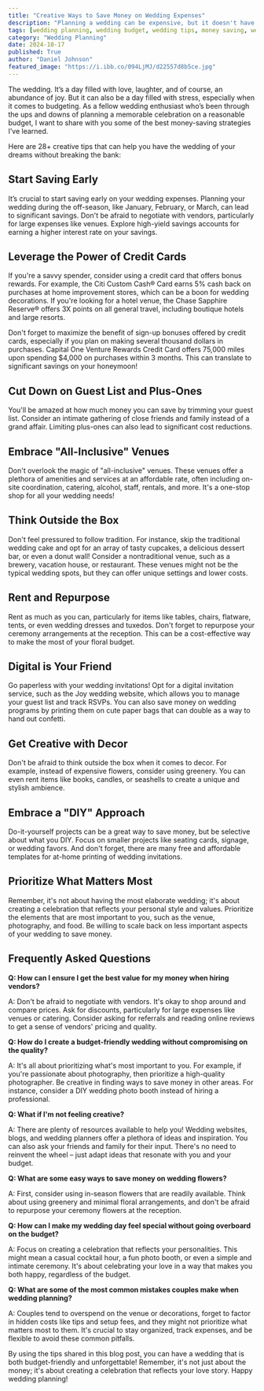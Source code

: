 ```yaml
---
title: "Creative Ways to Save Money on Wedding Expenses"
description: "Planning a wedding can be expensive, but it doesn't have to break the bank. This blog post offers creative ways to save money on your wedding, from choosing budget-friendly venues to embracing DIY projects.  Learn how to prioritize what matters most, avoid common pitfalls, and still have the wedding of your dreams."
tags: [wedding planning, wedding budget, wedding tips, money saving, wedding expenses, affordable wedding, DIY wedding, wedding inspiration, wedding ideas, wedding advice]
category: "Wedding Planning"
date: 2024-10-17
published: True
author: "Daniel Johnson"
featured_image: "https://i.ibb.co/094LjMJ/d22557d8b5ce.jpg"
---
```



The wedding. It’s a day filled with love, laughter, and of course, an abundance of joy. But it can also be a day filled with stress, especially when it comes to budgeting. As a fellow wedding enthusiast who’s been through the ups and downs of planning a memorable celebration on a reasonable budget, I want to share with you some of the best money-saving strategies I’ve learned. 

Here are 28+ creative tips that can help you have the wedding of your dreams without breaking the bank: 

##  Start Saving Early

It’s crucial to start saving early on your wedding expenses. Planning your wedding during the off-season, like January, February, or March, can lead to significant savings. Don't be afraid to negotiate with vendors, particularly for large expenses like venues.  Explore high-yield savings accounts for earning a higher interest rate on your savings. 

## Leverage the Power of Credit Cards 

If you're a savvy spender, consider using a credit card that offers bonus rewards.  For example, the Citi Custom Cash® Card earns 5% cash back on purchases at home improvement stores, which can be a boon for wedding decorations. If you're looking for a hotel venue, the Chase Sapphire Reserve® offers 3X points on all general travel, including boutique hotels and large resorts.  

Don't forget to maximize the benefit of sign-up bonuses offered by credit cards, especially if you plan on making several thousand dollars in purchases. Capital One Venture Rewards Credit Card offers 75,000 miles upon spending $4,000 on purchases within 3 months. This can translate to significant savings on your honeymoon!

## Cut Down on Guest List and Plus-Ones 

You'll be amazed at how much money you can save by trimming your guest list. Consider an intimate gathering of close friends and family instead of a grand affair. Limiting plus-ones can also lead to significant cost reductions. 

## Embrace  "All-Inclusive" Venues

Don't overlook the magic of "all-inclusive" venues. These venues offer a plethora of amenities and services at an affordable rate, often including on-site coordination, catering, alcohol, staff, rentals, and more. It's a one-stop shop for all your wedding needs!

##  Think Outside the Box 

Don't feel pressured to follow tradition.  For instance, skip the traditional wedding cake and opt for an array of tasty cupcakes, a delicious dessert bar, or even a donut wall! Consider a nontraditional venue, such as a brewery, vacation house, or restaurant. These venues might not be the typical wedding spots, but they can offer unique settings and lower costs. 

##  Rent and Repurpose

Rent as much as you can, particularly for items like tables, chairs, flatware, tents, or even wedding dresses and tuxedos.  Don't forget to repurpose your ceremony arrangements at the reception.  This can be a cost-effective way to make the most of your floral budget.

##  Digital is Your Friend

Go paperless with your wedding invitations! Opt for a digital invitation service, such as the Joy wedding website, which allows you to manage your guest list and track RSVPs. You can also save money on wedding programs by printing them on cute paper bags that can double as a way to hand out confetti. 

##  Get Creative with Decor 

Don't be afraid to think outside the box when it comes to decor.  For example, instead of expensive flowers, consider using greenery. You can even rent items like books, candles, or seashells to create a unique and stylish ambience. 

##  Embrace a "DIY" Approach

Do-it-yourself projects can be a great way to save money, but be selective about what you DIY. Focus on smaller projects like seating cards, signage, or wedding favors.  And don't forget, there are many free and affordable templates for at-home printing of wedding invitations.

## Prioritize What Matters Most

Remember, it's not about having the most elaborate wedding; it's about creating a celebration that reflects your personal style and values.  Prioritize the elements that are most important to you, such as the venue, photography, and food. Be willing to scale back on less important aspects of your wedding to save money.

##  Frequently Asked Questions

**Q: How can I ensure I get the best value for my money when hiring vendors?**

A:  Don't be afraid to negotiate with vendors. It's okay to shop around and compare prices. Ask for discounts, particularly for large expenses like venues or catering.  Consider asking for referrals and reading online reviews to get a sense of vendors' pricing and quality.  

**Q: How do I create a budget-friendly wedding without compromising on the quality?**

A:   It's all about prioritizing what's most important to you. For example, if you're passionate about photography, then prioritize a high-quality photographer.  Be creative in finding ways to save money in other areas. For instance, consider a DIY wedding photo booth instead of hiring a professional. 

**Q: What if I'm not feeling creative?**

A:  There are plenty of resources available to help you! Wedding websites, blogs, and wedding planners offer a plethora of ideas and inspiration. You can also ask your friends and family for their input. There's no need to reinvent the wheel – just adapt ideas that resonate with you and your budget.  

**Q: What are some easy ways to save money on wedding flowers?**

A:  First, consider using in-season flowers that are readily available.  Think about using greenery and minimal floral arrangements, and don't be afraid to repurpose your ceremony flowers at the reception.  

**Q: How can I make my wedding day feel special without going overboard on the budget?**

A:   Focus on creating a celebration that reflects your personalities.  This might mean a casual cocktail hour, a fun photo booth, or even a simple and intimate ceremony.  It's about celebrating your love in a way that makes you both happy, regardless of the budget.  

**Q: What are some of the most common mistakes couples make when wedding planning?**

A: Couples tend to overspend on the venue or decorations, forget to factor in hidden costs like tips and setup fees, and they might not prioritize what matters most to them. It's crucial to stay organized, track expenses, and be flexible to avoid these common pitfalls. 

By using the tips shared in this blog post, you can have a wedding that is both budget-friendly and unforgettable! Remember,  it's not just about the money; it's about creating a celebration that reflects your love story.  Happy wedding planning!
